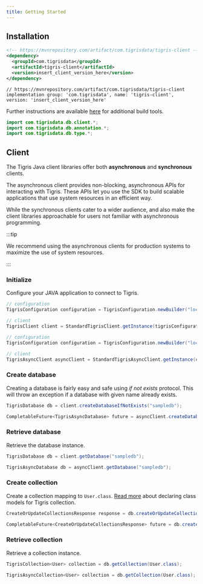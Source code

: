 ```yaml
---
title: Getting Started
---
```



## Installation

<Tabs className={tabbedItemTheme}>
<TabItem value="maven" label="Maven">

```xml
<!-- https://mvnrepository.com/artifact/com.tigrisdata/tigris-client -->
<dependency>
  <groupId>com.tigrisdata</groupId>
  <artifactId>tigris-client</artifactId>
  <version>insert_client_version_here</version>
</dependency>
```

</TabItem>

<TabItem value="gradle" label="Gradle">

```shell
// https://mvnrepository.com/artifact/com.tigrisdata/tigris-client
implementation group: 'com.tigrisdata', name: 'tigris-client', version: 'insert_client_version_here'
```

</TabItem>
</Tabs>

Further instructions are available
[here](https://mvnrepository.com/artifact/com.tigrisdata/tigris-client) for
additional build tools.

```java
import com.tigrisdata.db.client.*;
import com.tigrisdata.db.annotation.*;
import com.tigrisdata.db.type.*;
```

## Client

The Tigris Java client libraries offer both **asynchronous** and **synchronous** clients.

The asynchronous client provides non-blocking, asynchronous APIs for interacting with Tigris.
These APIs let you use the SDK to build scalable applications that use system resources in an
efficient way.

While the synchronous clients cater to a wider audience, and also make the client libraries
approachable for users not familiar with asynchronous programming.

:::tip

We recommend using the asynchronous clients for production systems to
maximize the use of system resources.

:::

### Initialize

Configure your JAVA application to connect to Tigris.

<Tabs groupId={clientTabGroupId} className={tabbedItemTheme}>
<TabItem value={syncClientLabel} label={syncClientLabel}>

```java
// configuration
TigrisConfiguration configuration = TigrisConfiguration.newBuilder("localhost:8081").build();

// client
TigrisClient client = StandardTigrisClient.getInstance(tigrisConfiguration);
```

</TabItem>

<TabItem value={asyncClientLabel} label={asyncClientLabel}>

```java
// configuration
TigrisConfiguration configuration = TigrisConfiguration.newBuilder("localhost:8081").build();

// client
TigrisAsyncClient asyncClient = StandardTigrisAsyncClient.getInstance(configuration);
```

</TabItem>
</Tabs>

### Create database

Creating a database is fairly easy and safe using _if not exists_ protocol. This will throw an exception
if a database with given name already exists.

<Tabs groupId={clientTabGroupId} className={tabbedItemTheme}>
<TabItem value={syncClientLabel} label={syncClientLabel}>

```java
TigrisDatabase db = client.createDatabaseIfNotExists("sampledb");
```

</TabItem>

<TabItem value={asyncClientLabel} label={asyncClientLabel}>

```java
CompletableFuture<TigrisAsyncDatabase> future = asyncClient.createDatabaseIfNotExists("sampledb");
```

</TabItem>
</Tabs>

### Retrieve database

Retrieve the database instance.

<Tabs groupId={clientTabGroupId} className={tabbedItemTheme}>
<TabItem value={syncClientLabel} label={syncClientLabel}>

```java
TigrisDatabase db = client.getDatabase("sampledb");
```

</TabItem>

<TabItem value={asyncClientLabel} label={asyncClientLabel}>

```java
TigrisAsyncDatabase db = asyncClient.getDatabase("sampledb");
```

</TabItem>
</Tabs>

### Create collection

Create a collection mapping to `User.class`. [Read more](datamodel/declare) about declaring class
models for Tigris collection.

<Tabs groupId={clientTabGroupId} className={tabbedItemTheme}>
<TabItem value={syncClientLabel} label={syncClientLabel}>

```java
CreateOrUpdateCollectionsResponse response = db.createOrUpdateCollections(User.class);
```

</TabItem>

<TabItem value={asyncClientLabel} label={asyncClientLabel}>

```java
CompletableFuture<CreateOrUpdateCollectionsResponse> future = db.createOrUpdateCollections(User.class);
```

</TabItem>
</Tabs>

### Retrieve collection

Retrieve a collection instance.

<Tabs groupId={clientTabGroupId} className={tabbedItemTheme}>
<TabItem value={syncClientLabel} label={syncClientLabel}>

```java
TigrisCollection<User> collection = db.getCollection(User.class);
```

</TabItem>

<TabItem value={asyncClientLabel} label={asyncClientLabel}>

```java
TigrisAsyncCollection<User> collection = db.getCollection(User.class);
```

</TabItem>
</Tabs>
